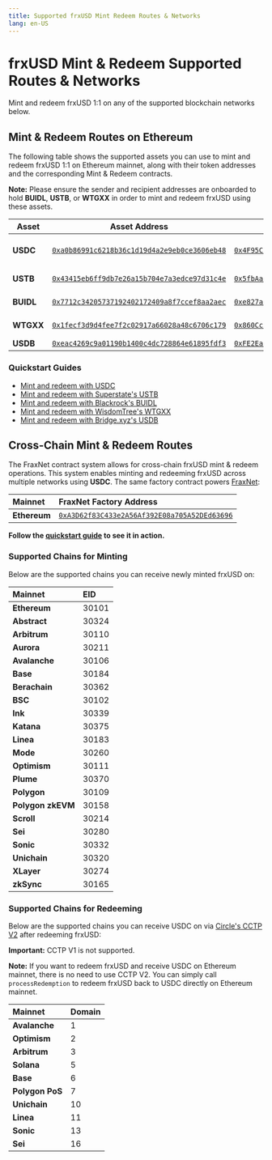 ```yaml
---
title: Supported frxUSD Mint Redeem Routes & Networks
lang: en-US
---
```


# frxUSD Mint & Redeem Supported Routes & Networks

Mint and redeem frxUSD 1:1 on any of the supported blockchain networks below.

## Mint & Redeem Routes on Ethereum

The following table shows the supported assets you can use to mint and redeem frxUSD 1:1 on Ethereum mainnet, along with their token addresses and the corresponding Mint & Redeem contracts.

**Note:** Please ensure the sender and recipient addresses are onboarded to hold **BUIDL**, **USTB**, or **WTGXX** in order to mint and redeem frxUSD using these assets.

| Asset     | Asset Address                                                                                                           | Mint & Redeem Contract                                                                                                  | Issuer                      |
| --------- | ----------------------------------------------------------------------------------------------------------------------- | ----------------------------------------------------------------------------------------------------------------------- | --------------------------- |
| **USDC**  | [`0xa0b86991c6218b36c1d19d4a2e9eb0ce3606eb48`](https://etherscan.io/address/0xa0b86991c6218b36c1d19d4a2e9eb0ce3606eb48) | [`0x4F95C5bA0C7c69FB2f9340E190cCeE890B3bd87c`](https://etherscan.io/address/0x4F95C5bA0C7c69FB2f9340E190cCeE890B3bd87c) | Circle Internet Group, Inc. |
| **USTB**  | [`0x43415eb6ff9db7e26a15b704e7a3edce97d31c4e`](https://etherscan.io/address/0x43415eb6ff9db7e26a15b704e7a3edce97d31c4e) | [`0x5fbAa3A3B489199338fbD85F7E3D444dc0504F33`](https://etherscan.io/address/0x5fbAa3A3B489199338fbD85F7E3D444dc0504F33) | Superstate Inc.             |
| **BUIDL** | [`0x7712c34205737192402172409a8f7ccef8aa2aec`](https://etherscan.io/address/0x7712c34205737192402172409a8f7ccef8aa2aec) | [`0xe827abf9f462ac4f147753d86bc5f91e186e4e9c`](https://etherscan.io/address/0xe827abf9f462ac4f147753d86bc5f91e186e4e9c) | BlackRock, Inc.             |
| **WTGXX** | [`0x1fecf3d9d4fee7f2c02917a66028a48c6706c179`](https://etherscan.io/address/0x1fecf3d9d4fee7f2c02917a66028a48c6706c179) | [`0x860Cc723935FC9A15fF8b1A94237a711DFeF7857`](https://etherscan.io/address/0x860Cc723935FC9A15fF8b1A94237a711DFeF7857) | WisdomTree, Inc.            |
| **USDB**  | [`0xeac4269c9a01190b1400c4dc728864e61895fdf3`](https://etherscan.io/address/0x4300000000000000000000000000000000000003) | [`0xFE2Ea8dE262d956e852F12DE108fda57171a0a29`](https://etherscan.io/address/0xFE2Ea8dE262d956e852F12DE108fda57171a0a29) | Bridge.xyz                  |

### Quickstart Guides

- [Mint and redeem with USDC](/frxusd/mint-and-redeem-quickstarts/usdc)
- [Mint and redeem with Superstate's USTB](/frxusd/mint-and-redeem-quickstarts/ustb)
- [Mint and redeem with Blackrock's BUIDL](/frxusd/mint-and-redeem-quickstarts/buidl)
- [Mint and redeem with WisdomTree's WTGXX](/frxusd/mint-and-redeem-quickstarts/wtgxx)
- [Mint and redeem with Bridge.xyz's USDB](/frxusd/mint-and-redeem-quickstarts/usdb)

## Cross-Chain Mint & Redeem Routes

The FraxNet contract system allows for cross-chain frxUSD mint & redeem operations. This system enables minting and redeeming frxUSD across multiple networks using **USDC**. The same factory contract powers [FraxNet](https://net.frax.com):

| **Mainnet**  | **FraxNet Factory Address**                                                                                             |
| :----------- | :---------------------------------------------------------------------------------------------------------------------- |
| **Ethereum** | [`0xA3D62f83C433e2A56Af392E08a705A52DEd63696`](https://etherscan.io/address/0xA3D62f83C433e2A56Af392E08a705A52DEd63696) |

**Follow the [quickstart guide](/frxusd/cross-chain-mint-and-redeem-quickstart) to see it in action.**

### Supported Chains for Minting

Below are the supported chains you can receive newly minted frxUSD on:

| **Mainnet**       | **EID** |
| :---------------- | :------ |
| **Ethereum**      | 30101   |
| **Abstract**      | 30324   |
| **Arbitrum**      | 30110   |
| **Aurora**        | 30211   |
| **Avalanche**     | 30106   |
| **Base**          | 30184   |
| **Berachain**     | 30362   |
| **BSC**           | 30102   |
| **Ink**           | 30339   |
| **Katana**        | 30375   |
| **Linea**         | 30183   |
| **Mode**          | 30260   |
| **Optimism**      | 30111   |
| **Plume**         | 30370   |
| **Polygon**       | 30109   |
| **Polygon zkEVM** | 30158   |
| **Scroll**        | 30214   |
| **Sei**           | 30280   |
| **Sonic**         | 30332   |
| **Unichain**      | 30320   |
| **XLayer**        | 30274   |
| **zkSync**        | 30165   |

### Supported Chains for Redeeming

Below are the supported chains you can receive USDC on via [Circle's CCTP V2](https://developers.circle.com/cctp/cctp-supported-blockchains) after redeeming frxUSD:

**Important:** CCTP V1 is not supported.

**Note:** If you want to redeem frxUSD and receive USDC on Ethereum mainnet, there is no need to use CCTP V2. You can simply call `processRedemption` to redeem frxUSD back to USDC directly on Ethereum mainnet.

| **Mainnet**     | **Domain** |
| :-------------- | :--------- |
| **Avalanche**   | 1          |
| **Optimism**    | 2          |
| **Arbitrum**    | 3          |
| **Solana**      | 5          |
| **Base**        | 6          |
| **Polygon PoS** | 7          |
| **Unichain**    | 10         |
| **Linea**       | 11         |
| **Sonic**       | 13         |
| **Sei**         | 16         |
